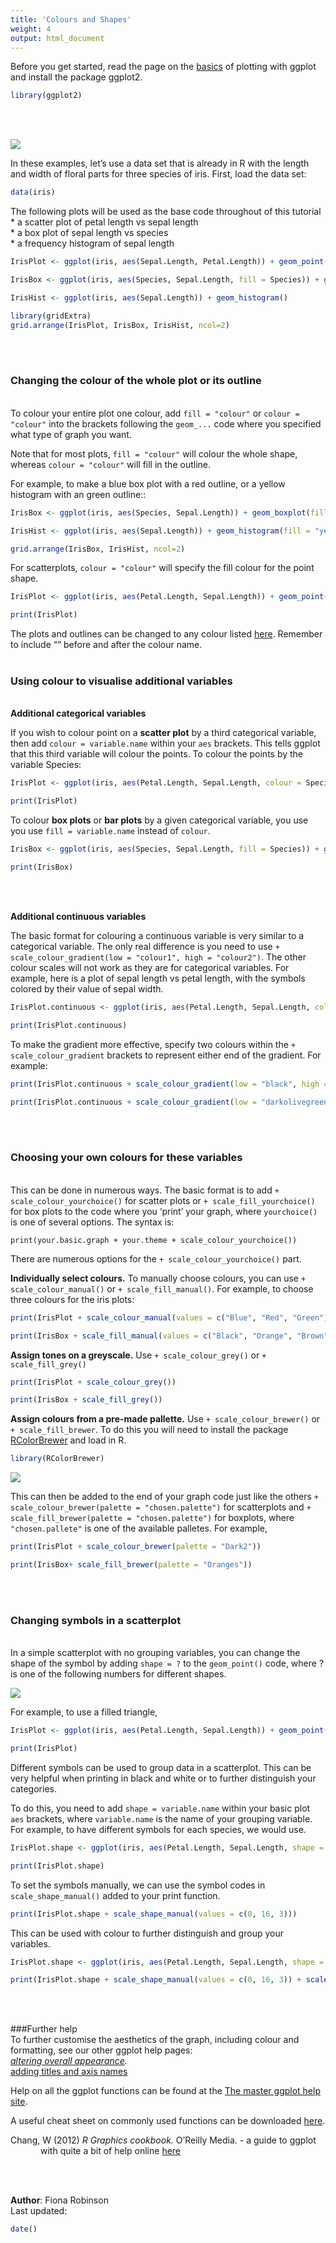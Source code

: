 ```yaml
---
title: 'Colours and Shapes'
weight: 4
output: html_document
---
```


Before you get started, read the page on the [basics](http://environmentalcomputing.net/plotting-with-ggplot-the-basics/) of plotting with ggplot and install the package ggplot2.

```r
library(ggplot2)
```
<br><br>

![](ggplot1_basics_image.jpg)

In these examples, let's use a data set that is already in R with the length and width of floral parts for three species of iris. First, load the data set:

```r
data(iris)
```

The following plots will be used as the base code throughout of this tutorial  
* a scatter plot of petal length vs sepal length  
* a box plot of sepal length vs species  
* a frequency histogram of sepal length  

```r
IrisPlot <- ggplot(iris, aes(Sepal.Length, Petal.Length)) + geom_point() 

IrisBox <- ggplot(iris, aes(Species, Sepal.Length, fill = Species)) + geom_boxplot()

IrisHist <- ggplot(iris, aes(Sepal.Length)) + geom_histogram() 
```

```r
library(gridExtra)
grid.arrange(IrisPlot, IrisBox, IrisHist, ncol=2)
```
<br><br>

### Changing the colour of the whole plot or its outline
<br>
To colour your entire plot one colour, add `fill = "colour"` or `colour = "colour"` into the brackets following the `geom_...` code where you specified what type of graph you want. 

Note that for most plots, `fill = "colour"` will colour the whole shape, whereas `colour = "colour"` will fill in the outline.

For example, to make a blue box plot with a red outline, or a yellow histogram with an green outline::

```r
IrisBox <- ggplot(iris, aes(Species, Sepal.Length)) + geom_boxplot(fill = "blue", colour = "red") 

IrisHist <- ggplot(iris, aes(Sepal.Length)) + geom_histogram(fill = "yellow", colour = "green")
```

```r
grid.arrange(IrisBox, IrisHist, ncol=2)
```

For scatterplots, `colour = "colour"` will specify the fill colour for the point shape. 

```r
IrisPlot <- ggplot(iris, aes(Petal.Length, Sepal.Length)) + geom_point(colour = "red") 
```

```r
print(IrisPlot)
```

The plots and outlines can be changed to any colour listed [here](http://www.stat.columbia.edu/~tzheng/files/Rcolor.pdf). Remember to include "" before and after the colour name. 
<br><br>

### Using colour to visualise additional variables
<br>
**Additional categorical variables**

If you wish to colour point on a **scatter plot** by a third categorical variable, then add `colour = variable.name` within your `aes` brackets. This tells ggplot that this third variable will colour the points. To colour the points by the variable Species:

```r
IrisPlot <- ggplot(iris, aes(Petal.Length, Sepal.Length, colour = Species)) + geom_point() 
```

```r
print(IrisPlot)
```

To colour **box plots** or **bar plots** by a given categorical variable, you use you use `fill = variable.name` instead of `colour`.

```r
IrisBox <- ggplot(iris, aes(Species, Sepal.Length, fill = Species)) + geom_boxplot() 
```

```r
print(IrisBox)
```
<br><br>

**Additional continuous variables**

The basic format for colouring a continuous variable is very similar to a categorical variable. The only real difference is you need to use `+ scale_colour_gradient(low = "colour1", high = "colour2")`. The other colour scales will not work as they are for categorical variables. For example, here is a plot of sepal length vs petal length, with the symbols colored by their value of sepal width.

```r
IrisPlot.continuous <- ggplot(iris, aes(Petal.Length, Sepal.Length, colour = Sepal.Width)) + geom_point()

print(IrisPlot.continuous)
```

To make the gradient more effective, specify two colours within the `+ scale_colour_gradient` brackets to represent either end of the gradient. For example: 

```r
print(IrisPlot.continuous + scale_colour_gradient(low = "black", high = "white"))

print(IrisPlot.continuous + scale_colour_gradient(low = "darkolivegreen1", high = "darkolivegreen"))
```
<br><br>

### Choosing your own colours for these variables
<br>
This can be done in numerous ways. The basic format is to add `+ scale_colour_yourchoice()` for scatter plots or `+ scale_fill_yourchoice()` for box plots to the code where you 'print' your graph, where `yourchoice()` is one of several options. The syntax is:

`print(your.basic.graph + your.theme + scale_colour_yourchoice())`

There are numerous options for the `+ scale_colour_yourchoice()` part.

**Individually select colours.**  To manually choose colours, you can use `+ scale_colour_manual()` or `+ scale_fill_manual()`. For example, to choose three colours for the iris plots:

```r
print(IrisPlot + scale_colour_manual(values = c("Blue", "Red", "Green")))

print(IrisBox + scale_fill_manual(values = c("Black", "Orange", "Brown")))
```


**Assign tones on a greyscale.** Use `+ scale_colour_grey()` or `+ scale_fill_grey()` 

```r
print(IrisPlot + scale_colour_grey())

print(IrisBox + scale_fill_grey())
```

**Assign colours from a pre-made pallette.** Use `+ scale_colour_brewer()` or `+ scale_fill_brewer`. To do this you will need to install the package [RColorBrewer](https://cran.r-project.org/web/packages/RColorBrewer/index.html) and load in R.

```r
library(RColorBrewer)
```

![](RColourBrewer_palette.png)

This can then be added to the end of your graph code just like the others `+ scale_colour_brewer(palette = "chosen.palette")` for scatterplots and `+ scale_fill_brewer(palette = "chosen.palette")` for boxplots, where `"chosen.pallete"` is one of the available palletes. For example,

```r
print(IrisPlot + scale_colour_brewer(palette = "Dark2"))

print(IrisBox+ scale_fill_brewer(palette = "Oranges"))
```
<br><br>

### Changing symbols in a scatterplot
<br>
In a simple scatterplot with no grouping variables, you can change the shape of the symbol by adding `shape = ?` to the `geom_point()` code, where ? is one of the following numbers for different shapes.

![](pch.png)

For example, to use a filled triangle,

```r
IrisPlot <- ggplot(iris, aes(Petal.Length, Sepal.Length)) + geom_point(shape = 17) 
```

```r
print(IrisPlot)
```

Different symbols can be used to group data in a scatterplot. This can be very helpful when printing in black and white or to further distinguish your categories. 

To do this, you need to add  `shape = variable.name` within your basic plot `aes` brackets, where `variable.name` is the name of your grouping variable. For example, to have different symbols for each species, we would use.

```r
IrisPlot.shape <- ggplot(iris, aes(Petal.Length, Sepal.Length, shape = Species)) + geom_point() 
```

```r
print(IrisPlot.shape)
```

To set the symbols manually, we can use the symbol codes in `scale_shape_manual()` added to your print function.

```r
print(IrisPlot.shape + scale_shape_manual(values = c(0, 16, 3)))
```

This can be used with colour to further distinguish and group your variables. 

```r
IrisPlot.shape <- ggplot(iris, aes(Petal.Length, Sepal.Length, shape = Species, colour = Species)) + geom_point() 

print(IrisPlot.shape + scale_shape_manual(values = c(0, 16, 3)) + scale_colour_manual(values = c("chartreuse4", "chocolate", "slateblue4")))
```
<br><br>

###Further help
<br>
To further customise the aesthetics of the graph, including colour and formatting, see our other ggplot help pages:  
*[altering overall appearance](http://environmentalcomputing.net/plotting-with-ggplot-altering-the-overall-appearance/).  
*[adding titles and axis names](http://environmentalcomputing.net/plotting-with-ggplot-adding-titles-and-axis-names/)  
   
Help on all the ggplot functions can be found at the [The master ggplot help site](http://docs.ggplot2.org/current/).

A useful cheat sheet on commonly used functions can be downloaded [here](https://www.rstudio.com/wp-content/uploads/2015/03/ggplot2-cheatsheet.pdf).

<p style="margin-left: .5in; text-indent: -.5in;">Chang, W (2012) *R Graphics cookbook.* O'Reilly Media. - a guide to ggplot with quite a bit of help online [here](http://www.cookbook-r.com/Graphs/)</p>
<br><br>

**Author**: Fiona Robinson
<br>
Last updated:
```r
date()
```
